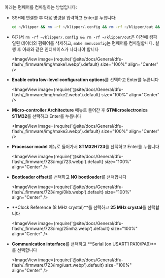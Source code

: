아래는 펌웨어를 컴파일하는 방법입니다:
* SSH에 연결한 후 다음 명령을 입력하고 Enter를 누릅니다:

    ```bash
    cd ~/klipper && rm -rf ~/klipper/.config && rm -rf ~/klipper/out && make menuconfig
    ```

* 여기서 `rm -rf ~/klipper/.config && rm -rf ~/klipper/out`은 이전에 컴파일된 데이터와 펌웨어를 삭제하고, `make menuconfig`는 펌웨어를 컴파일합니다. 실행 후 아래와 같은 인터페이스가 나타나야 합니다

    <ImageView image={require('@site/docs/General/dfu-flash/_firmware/img/make1.webp').default} size="100%" align="Center" />

* **Enable extra low-level configuration options**를 선택하고 Enter를 누릅니다

    <ImageView image={require('@site/docs/General/dfu-flash/_firmware/img/make2.webp').default} size="100%" align="Center" />

* **Micro-controller Architecture** 메뉴로 들어간 후 **STMicroelectronics STM32**를 선택하고 Enter를 누릅니다

    <ImageView image={require('@site/docs/General/dfu-flash/_firmware/img/make3.webp').default} size="100%" align="Center" />

* **Processor model** 메뉴로 들어가서 **STM32H723**를 선택하고 Enter를 누릅니다

    <ImageView image={require('@site/docs/General/dfu-flash/_firmware/723/img/723.webp').default} size="100%" align="Center" />

* **Bootloader offset**를 선택하고 **NO bootloader**를 선택합니다

    <ImageView image={require('@site/docs/General/dfu-flash/_firmware/723/img/0kb.webp').default} size="100%" align="Center" />

* **Clock Reference (8 MHz crystal)**를 선택하고 **25 MHz crystal**를 선택합니다

    <ImageView image={require('@site/docs/General/dfu-flash/_firmware/723/img/25mhz.webp').default} size="100%" align="Center" />

* **Communication interface**를 선택하고 **Serial (on USART1 PA10/PA9)**를 선택합니다

    <ImageView image={require('@site/docs/General/dfu-flash/_firmware/723/img/uart.webp').default} size="100%" align="Center" />